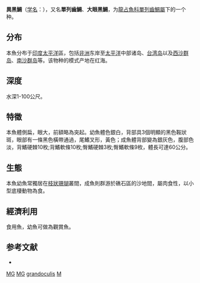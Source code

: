 {{Speciesbox
| image = Reef0747 - Flickr - NOAA Photo Library.jpg
| status = LC
| status_system = IUCN3.1
| status_ref = <ref name=iucn>{{Cite iucn | author = Carpenter, K.E. | author2 = Lawrence, A. | author3 = Myers, R. | last-author-amp = yes | title = ''Monotaxis grandoculis'' | volume = 2016 | page = e.T16720607A16722460 | date = 2008 | doi = 10.2305/IUCN.UK.2016-3.RLTS.T16720607A16722460.en }}</ref>
| genus = Monotaxis
| species = grandoculis
| authority = ([[Peter_Forsskål|Forsskål]], 1775)
| synonyms =
* ''Sciaena grandoculis'' <small>Forsskål, 1775</small>
* ''Monotaxis indica'' <small>Anonymous [E. T. Bennett], 1830</small>
* ''Lethrinus latidens'' <small>Valenciennes, 1830</small>
}}

'''異黑鯛'''（[[学名|学名]]：{{lang|la|'''''Monotaxis grandoculis'''''}}），又名'''單列齒鯛'''、'''大眼黑鯛'''，为[[龍占魚科|龍占魚科]][[單列齒鯛屬|單列齒鯛屬]]下的一个种。

==分布==
本魚分布于[[印度|印度]][[太平洋|太平洋]]區，包括[[非洲|非洲]]东岸至[[太平洋|太平洋]]中部诸岛、[[台湾岛|台湾岛]]以及[[西沙群岛|西沙群岛]]、[[南沙群岛|南沙群岛]]等。该物种的模式产地在红海。
==深度==
水深1-100公尺。
==特徵==
本魚體側扁，眼大，前額略為突起。幼魚體色銀白，背部具3個明顯的黑色鞍狀斑，眼部有一條黑色橫帶通過，尾鰭叉形，黃色；成魚體背部變為銀灰色，腹部色淡，背鰭硬棘10枚;背鰭軟條10枚;臀鰭硬棘3枚;臀鰭軟條9枚，體長可達60公分。
==生態==
本魚幼魚常獨居在[[枝狀珊瑚|枝狀珊瑚]]叢間，成魚則群游於礁石區的沙地間，屬肉食性，以小型底棲動物為食。
==經濟利用==
食用魚，幼魚可做為觀賞魚。
== 参考文献 ==
{{reflist}}
* {{TaiBNET| zh=異黑鯛 | id=382082 | binomial=Monotaxis grandoculis | authority=Forssk?l, 1775 | var= | accessdate=2013-01-24}}
{{Wikispecies|Monotaxis grandoculis}}
{{Taxonbar|from=Q2735010}}

[[Category:食用鱼|MG]]
[[Category:觀賞魚|MG]]
[[Category:单列齿鲷属|grandoculis]]
[[Category:1775年描述的魚類|M]]

{{Perciformes-stub}}